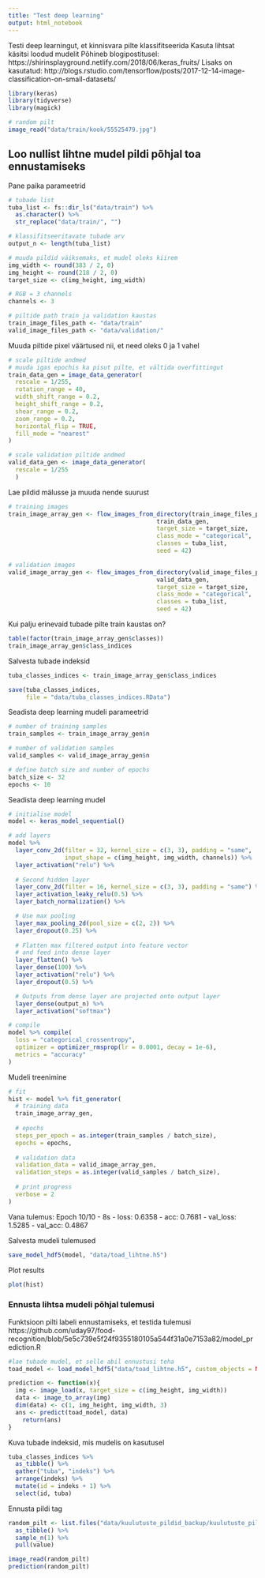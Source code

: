 ```yaml
---
title: "Test deep learning"
output: html_notebook
---
```


Testi deep learningut, et kinnisvara pilte klassifitseerida
Kasuta lihtsat käsitsi loodud mudelit
Põhineb blogipostitusel: https://shirinsplayground.netlify.com/2018/06/keras_fruits/
Lisaks on kasutatud: http://blogs.rstudio.com/tensorflow/posts/2017-12-14-image-classification-on-small-datasets/

```r
library(keras)
library(tidyverse)
library(magick)

# random pilt
image_read("data/train/kook/55525479.jpg")
```



## Loo nullist lihtne mudel pildi põhjal toa ennustamiseks

Pane paika parameetrid
```r
# tubade list
tuba_list <- fs::dir_ls("data/train") %>% 
  as.character() %>% 
  str_replace("data/train/", "")

# klassifitseeritavate tubade arv
output_n <- length(tuba_list)

# muuda pildid väiksemaks, et mudel oleks kiirem
img_width <- round(383 / 2, 0)
img_height <- round(218 / 2, 0)
target_size <- c(img_height, img_width)

# RGB = 3 channels
channels <- 3

# piltide path train ja validation kaustas
train_image_files_path <- "data/train"
valid_image_files_path <- "data/validation/"
```

Muuda piltide pixel väärtused nii, et need oleks 0 ja 1 vahel
```r
# scale piltide andmed
# muuda igas epochis ka pisut pilte, et vältida overfittingut
train_data_gen = image_data_generator(
  rescale = 1/255,
  rotation_range = 40,
  width_shift_range = 0.2,
  height_shift_range = 0.2,
  shear_range = 0.2,
  zoom_range = 0.2,
  horizontal_flip = TRUE,
  fill_mode = "nearest"
)

# scale validation piltide andmed
valid_data_gen <- image_data_generator(
  rescale = 1/255
  )  
```

Lae pildid mälusse ja muuda nende suurust
```r
# training images
train_image_array_gen <- flow_images_from_directory(train_image_files_path, 
                                          train_data_gen,
                                          target_size = target_size,
                                          class_mode = "categorical",
                                          classes = tuba_list,
                                          seed = 42)

# validation images
valid_image_array_gen <- flow_images_from_directory(valid_image_files_path, 
                                          valid_data_gen,
                                          target_size = target_size,
                                          class_mode = "categorical",
                                          classes = tuba_list,
                                          seed = 42)
```

Kui palju erinevaid tubade pilte train kaustas on?
```r
table(factor(train_image_array_gen$classes))
train_image_array_gen$class_indices
```

Salvesta tubade indeksid
```r
tuba_classes_indices <- train_image_array_gen$class_indices

save(tuba_classes_indices, 
     file = "data/tuba_classes_indices.RData")
```

Seadista deep learning mudeli parameetrid
```r
# number of training samples
train_samples <- train_image_array_gen$n

# number of validation samples
valid_samples <- valid_image_array_gen$n

# define batch size and number of epochs
batch_size <- 32
epochs <- 10
```

Seadista deep learning mudel
```r
# initialise model
model <- keras_model_sequential()

# add layers
model %>%
  layer_conv_2d(filter = 32, kernel_size = c(3, 3), padding = "same", 
                input_shape = c(img_height, img_width, channels)) %>%
  layer_activation("relu") %>%
  
  # Second hidden layer
  layer_conv_2d(filter = 16, kernel_size = c(3, 3), padding = "same") %>%
  layer_activation_leaky_relu(0.5) %>%
  layer_batch_normalization() %>%

  # Use max pooling
  layer_max_pooling_2d(pool_size = c(2, 2)) %>%
  layer_dropout(0.25) %>%
  
  # Flatten max filtered output into feature vector 
  # and feed into dense layer
  layer_flatten() %>%
  layer_dense(100) %>%
  layer_activation("relu") %>%
  layer_dropout(0.5) %>%

  # Outputs from dense layer are projected onto output layer
  layer_dense(output_n) %>% 
  layer_activation("softmax")

# compile
model %>% compile(
  loss = "categorical_crossentropy",
  optimizer = optimizer_rmsprop(lr = 0.0001, decay = 1e-6),
  metrics = "accuracy"
)
```

Mudeli treenimine
```r
# fit
hist <- model %>% fit_generator(
  # training data
  train_image_array_gen,
  
  # epochs
  steps_per_epoch = as.integer(train_samples / batch_size), 
  epochs = epochs, 
  
  # validation data
  validation_data = valid_image_array_gen,
  validation_steps = as.integer(valid_samples / batch_size),
  
  # print progress
  verbose = 2
)
```

Vana tulemus:
Epoch 10/10
 - 8s - loss: 0.6358 - acc: 0.7681 - val_loss: 1.5285 - val_acc: 0.4867

Salvesta mudeli tulemused
```r
save_model_hdf5(model, "data/toad_lihtne.h5")
```

Plot results
```r
plot(hist)
```


### Ennusta lihtsa mudeli põhjal tulemusi

Funktsioon pilti labeli ennustamiseks, et testida tulemusi
https://github.com/uday97/food-recognition/blob/5e5c739e5f24f9355180105a544f31a0e7153a82/model_prediction.R
```r
#lae tubade mudel, et selle abil ennustusi teha
toad_model <- load_model_hdf5("data/toad_lihtne.h5", custom_objects = NULL, compile = TRUE) 

prediction <- function(x){
  img <- image_load(x, target_size = c(img_height, img_width))
  data <- image_to_array(img)
  dim(data) <- c(1, img_height, img_width, 3)
  ans <- predict(toad_model, data)
    return(ans)
}
```


Kuva tubade indeksid, mis mudelis on kasutusel
```r
tuba_classes_indices %>% 
  as_tibble() %>% 
  gather("tuba", "indeks") %>% 
  arrange(indeks) %>% 
  mutate(id = indeks + 1) %>% 
  select(id, tuba)
```

Ennusta pildi tag
```r
random_pilt <- list.files("data/kuulutuste_pildid_backup/kuulutuste_pildid_backup/", full.names = TRUE) %>% 
  as_tibble() %>% 
  sample_n(1) %>% 
  pull(value)

image_read(random_pilt)
prediction(random_pilt) 
```
